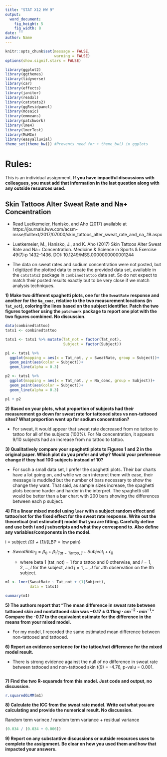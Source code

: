 ```yaml
---
title: "STAT X12 HW 9"
output:
  word_document:
    fig_height: 5
    fig_width: 8
date: ""
author: Name
---
```


```r
knitr::opts_chunk$set(message = FALSE,
                      warning = FALSE)
options(show.signif.stars = FALSE)

library(ggplot2)
library(ggthemes)
library(tidyverse)
library(car)
library(effects)
library(janitor)
library(readxl)
library(catstats2)
library(ggResidpanel)
library(mosaic)
library(emmeans)
library(patchwork)
library(lme4)
library(lmerTest)
library(MuMIn)
library(easyalluvial)
theme_set(theme_bw()) #Prevents need for + theme_bw() in ggplots
```


# Rules:

This is an individual assignment.  **If you have impactful discussions with colleagues, you must add that information in the last question along with any outside resources used.**


## Skin Tattoos Alter Sweat Rate and Na+ Concentration

* Read Luetkemeier, Hanisko, and Aho (2017) available at https://journals.lww.com/acsm-msse/fulltext/2017/07000/skin_tattoos_alter_sweat_rate_and_na_.19.aspx


* Luetkemeier, M., Hanisko, J., and K. Aho (2017) Skin Tattoos Alter Sweat Rate and Na+ Concentration. Medicine & Science in Sports & Exercise 49(7):p 1432-1436. DOI: 10.1249/MSS.0000000000001244

* The data on sweat rates and sodium concentration were not posted, but I digitized the plotted data to create the provided data set, available in the `catstats2` package in `combinedtattoo` data set. So do not expect to match their posted results exactly but to be very close if we match analysis techniques.

**1) Make two different spaghetti plots, one for the `SweatRate` response and another for the `Na_conc`, relative to the two measurement locations (in `Tat_not`), coloring the lines based on the subject identifier. Patch the two figures together using the `patchwork` package to report one plot with the two figures combined. No discussion.**


```r
data(combinedtattoo)
tats1 <- combinedtattoo

tats1 <- tats1 %>% mutate(Tat_not = factor(Tat_not), 
                          Subject = factor(Subject))

p1 <- tats1 %>% 
  ggplot(mapping = aes(x = Tat_not, y = SweatRate, group = Subject))+
  geom_point(aes(color = Subject))+
  geom_line(alpha = 0.3)

p2 <- tats1 %>% 
  ggplot(mapping = aes(x = Tat_not, y = Na_conc, group = Subject))+
  geom_point(aes(color = Subject))+
  geom_line(alpha = 0.3)

p1 + p2

```

**2) Based on your plots, what proportion of subjects had their measurement go down for sweat rate for tattooed sites vs non-tattooed sites? What proportion went up for sodium concentration?**

- For sweat, it would appear that sweat rate decreased from no tattoo to tattoo for all of the subjects (100%). For Na concentration, it appears 9/10 subjects had an increase from no tattoo to tattoo. 


**3) Qualitatively compare your spaghetti plots to Figures 1 and 2 in the original paper. Which plot do you prefer and why? Would your preference change if they had 100 subjects instead of 10?**

- For such a small data set, I prefer the spaghetti plots. Their bar charts have a lot going on, and while we can interpret them with ease, their message is muddled but the number of bars necessary to show the change they want. That said, as sample sizes increase, the spaghetti plots become harder and harder in the interpret. The spaghetti still would be better than a bar chart with 200 bars showing the differences between each p subject. 

**4) Fit a linear mixed model using `lmer` with a subject random effect and tattoo/not for the fixed effect for the sweat rate response. Write out the theoretical (not estimated!) model that you are fitting. Carefully define and use both _i_ and _j_ subscripts and what they correspond to. Also define any variables/components in the model.**

i = subject \beta_{0} + \beta_{1}_I_{LBP = low pain}

* $SweatRate_{ij} = \beta_0 + \beta_1I_{Tat = Tattoo,ij} + Subject_i + \epsilon_{ij}$

    - where beta 1 (tat_not) = 1 for a tattoo and 0 otherwise, and  $i = 1,2,...,I$ for the subject, and $j = 1,...,J$ for Jth observation on the Ith subject.

```r
m1 <- lmer(SweatRate ~ Tat_not + (1|Subject), 
           data = tats1)

summary(m1)

```

**5) The authors report that "The mean difference in sweat rate between tattooed skin
and nontattooed skin was $-0.17 \pm 0.11 mg \cdot cm^{-2} \cdot min^{-1}$." Compare the -0.17 to the equivalent estimate for the difference in the means from your mixed model.**

- For my model, I recorded the same estimated mean difference between non-tattooed and tattooed. 


**6) Report an evidence sentence for the tattoo/not difference for the mixed model result.**

- There is strong evidence against the null of no difference in sweat rate between tattooed and non-tattooed skin t(9) = -4.76, p-valu = 0.001. 


```r

```
**7) Find the two R-squareds from this model. Just code and output, no discussion.**



```r
r.squaredGLMM(m1)
```

**8) Calculate the ICC from the sweat rate model. Write out what you are calculating and provide the numerical result. No discussion.**

Random term varince / random term variance + residual variance 

```r
(0.034 / (0.034 + 0.006))

```

**9) Report on any substantive discussions or outside resources uses to complete the assignment. Be clear on how you used them and how that impacted your answers.**